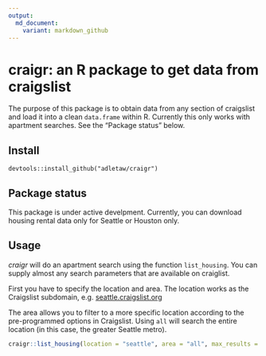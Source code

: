 ```yaml
---
output:
  md_document:
    variant: markdown_github
---
```


<!-- README.md is generated from README.Rmd. Please edit that file -->

# craigr: an R package to get data from craigslist

The purpose of this package is to obtain data from any section of
craigslist and load it into a clean `data.frame` within R.  Currently this only
works with apartment searches.  See the "Package status" below.

## Install

`devtools::install_github("adletaw/craigr")`

## Package status

This package is under active develpment.  Currently, you can download housing
rental data only for Seattle or Houston only.

## Usage

*craigr* will do an apartment search using the function `list_housing`.  You can
supply almost any search parameters that are available on craiglist.  

First you have to specify the location and area.  The location works as the 
Craigslist subdomain, e.g. [seattle.craigslist.org](https://seattle.craigslist.org)

The area allows you to filter to a more specific location according to the
pre-programmed options in Craigslist.  Using `all` will search the entire location
(in this case, the greater Seattle metro).

```r
craigr::list_housing(location = "seattle", area = "all", max_results = 100)
```
